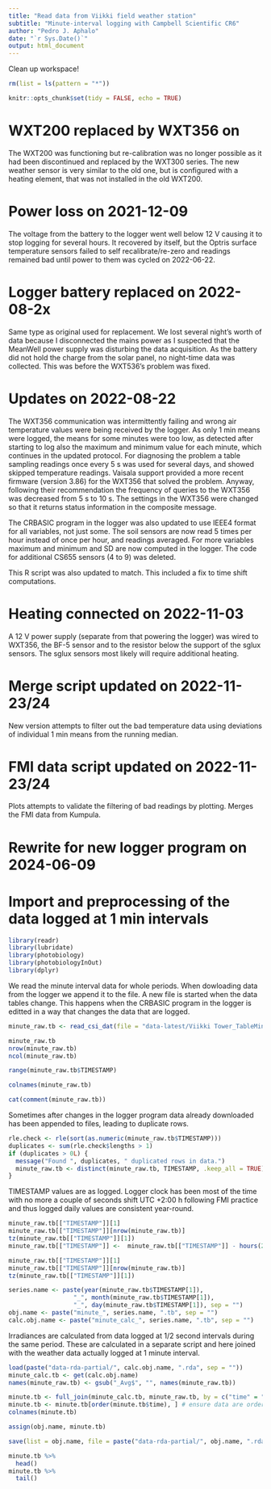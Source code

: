 ```yaml
---
title: "Read data from Viikki field weather station"
subtitle: "Minute-interval logging with Campbell Scientific CR6"
author: "Pedro J. Aphalo"
date: "`r Sys.Date()`"
output: html_document
---
```


Clean up workspace!

```r
rm(list = ls(pattern = "*"))
```

```r
knitr::opts_chunk$set(tidy = FALSE, echo = TRUE)
```

# WXT200 replaced by WXT356 on 

The WXT200 was functioning but re-calibration was no longer possible as it had been discontinued and replaced by the WXT300 series. The new weather sensor is very similar to the old one, but is configured with a heating element, that was not installed in the old WXT200.

# Power loss on 2021-12-09

The voltage from the battery to the logger went well below 12 V causing it to stop logging for several hours. It recovered by itself, but the Optris surface temperature sensors failed to self recalibrate/re-zero and readings remained bad until power to them was cycled on 2022-06-22.

# Logger battery replaced on 2022-08-2x

Same type as original used for replacement. We lost several night's worth of data
because I disconnected the mains power as I suspected that the MeanWell power supply 
was disturbing the data acquisition. As the battery did not hold the charge from
the solar panel, no night-time data was collected. This was before the WXT536's
problem was fixed.

# Updates on 2022-08-22

The WXT356 communication was intermittently failing and wrong air temperature values were being received by the logger. As only 1 min means were logged, the means for some minutes were too low, as detected after starting to log also the maximum and minimum value for each minute, which continues in the updated protocol. For diagnosing the problem a table sampling readings once every 5 s was used for several days, and showed skipped temperature readings. Vaisala support provided a more recent firmware (version 3.86) for the WXT356 that solved the problem. Anyway, following their recommendation the frequency of queries to the WXT356 was decreased from 5 s to 10 s. The settings in the WXT356 were changed so that it returns status information in the composite message. 

The CRBASIC program in the logger was also updated to use IEEE4 format for all variables, not just some. The soil sensors are now read 5 times per hour instead of once per hour, and readings averaged. For more variables maximum and minimum and SD are now computed in the logger. The code for additional CS655 sensors (4 to 9) was deleted. 

This R script was also updated to match. This included a fix to time shift computations.

# Heating connected on 2022-11-03

A 12 V power supply (separate from that powering the logger) was wired to WXT356, the BF-5 sensor and to the resistor below the support of the sglux sensors. The sglux sensors most likely will require additional heating.

# Merge script updated on 2022-11-23/24

New version attempts to filter out the bad temperature data using deviations of individual 1 min means from the running median.

# FMI data script updated on 2022-11-23/24

Plots attempts to validate the filtering of bad readings by plotting. Merges the
FMI data from Kumpula.

# Rewrite for new logger program on 2024-06-09

# Import and preprocessing of the data logged at 1 min intervals

```r
library(readr)
library(lubridate)
library(photobiology)
library(photobiologyInOut)
library(dplyr)
```

We read the minute interval data for whole periods. When dowloading data from the logger we append it to the file. A new file is started when the data tables change. This happens when the CRBASIC program in the logger is editted in a way that changes the data that are logged.

```r
minute_raw.tb <- read_csi_dat(file = "data-latest/Viikki Tower_TableMinute.dat", locale = locale_UTC)

minute_raw.tb
nrow(minute_raw.tb)
ncol(minute_raw.tb)

range(minute_raw.tb$TIMESTAMP)
```

```r
colnames(minute_raw.tb)
```

```r
cat(comment(minute_raw.tb))
```

Sometimes after changes in the logger program data already downloaded has been
appended to files, leading to duplicate rows.

```r
rle.check <- rle(sort(as.numeric(minute_raw.tb$TIMESTAMP)))
duplicates <- sum(rle.check$lengths > 1)
if (duplicates > 0L) {
  message("Found ", duplicates, " duplicated rows in data.")
  minute_raw.tb <- distinct(minute_raw.tb, TIMESTAMP, .keep_all = TRUE)
}
```

TIMESTAMP values are as logged. Logger clock has been most of the time with no more a couple of seconds shift UTC +2:00 h following FMI practice and thus logged daily values are consistent year-round.

```r
minute_raw.tb[["TIMESTAMP"]][1]
minute_raw.tb[["TIMESTAMP"]][nrow(minute_raw.tb)]
tz(minute_raw.tb[["TIMESTAMP"]][1])
minute_raw.tb[["TIMESTAMP"]] <-  minute_raw.tb[["TIMESTAMP"]] - hours(2) # EET -> UTC

minute_raw.tb[["TIMESTAMP"]][1]
minute_raw.tb[["TIMESTAMP"]][nrow(minute_raw.tb)]
tz(minute_raw.tb[["TIMESTAMP"]][1])
```

```r
series.name <- paste(year(minute_raw.tb$TIMESTAMP[1]),
                  "_", month(minute_raw.tb$TIMESTAMP[1]), 
                  "_", day(minute_raw.tb$TIMESTAMP[1]), sep = "")
obj.name <- paste("minute_", series.name, ".tb", sep = "")
calc.obj.name <- paste("minute_calc_", series.name, ".tb", sep = "") 
```

Irradiances are calculated from data logged at 1/2 second intervals during the
same period. These are calculated in a separate script and here joined with the
weather data actually logged at 1 minute interval.

```r
load(paste("data-rda-partial/", calc.obj.name, ".rda", sep = ""))
minute_calc.tb <- get(calc.obj.name)
names(minute_raw.tb) <- gsub("_Avg$", "", names(minute_raw.tb))

minute.tb <- full_join(minute_calc.tb, minute_raw.tb, by = c("time" = "TIMESTAMP"))
minute.tb <- minute.tb[order(minute.tb$time), ] # ensure data are ordered
colnames(minute.tb)
```

```r
assign(obj.name, minute.tb)

save(list = obj.name, file = paste("data-rda-partial/", obj.name, ".rda", sep = ""))
```

```r
minute.tb %>%
  head()
minute.tb %>%
  tail()
```

